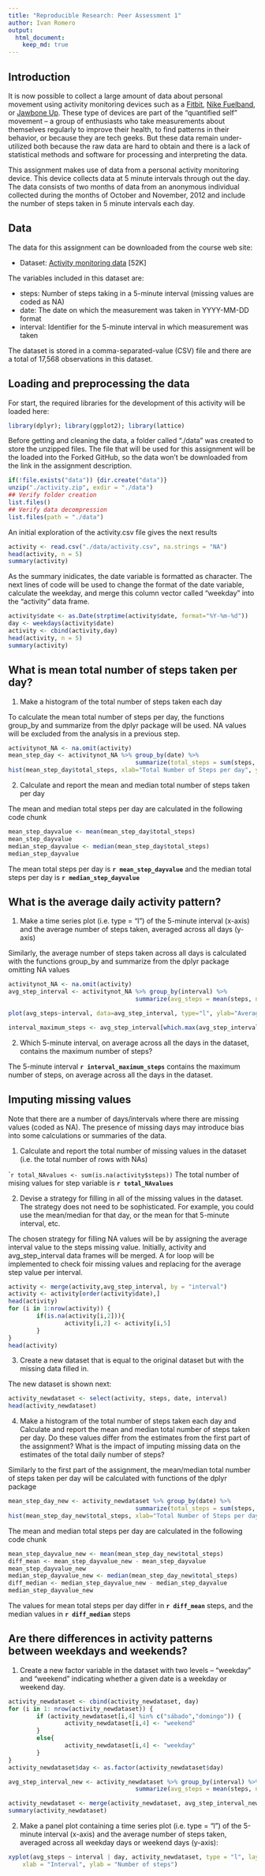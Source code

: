 ```yaml
---
title: "Reproducible Research: Peer Assessment 1"
author: Ivan Romero
output: 
  html_document:
    keep_md: true
---
```


## Introduction

It is now possible to collect a large amount of data about personal movement using activity monitoring devices such as a [Fitbit][1], [Nike Fuelband][2], or [Jawbone Up][3]. These type of devices are part of the "quantified self" movement -- a group of enthusiasts who take measurements about themselves regularly to improve their health, to find patterns in their behavior, or because they are tech geeks. But these data remain under-utilized both because the raw data are hard to obtain and there is a lack of statistical methods and software for processing and interpreting the data.

This assignment makes use of data from a personal activity monitoring device. This device collects data at 5 minute intervals through out the day. The data consists of two months of data from an anonymous individual collected during the months of October and November, 2012 and include the number of steps taken in 5 minute intervals each day.

[1]: https://www.fitbit.com/co/home "Fitbit"
[2]: https://www.nike.com/help/a/why-cant-i-sync "Nike Fuelband"
[3]: https://www.jawbone.com/ "Jawbone Up"

## Data

The data for this assignment can be downloaded from the course web site:

* Dataset: [Activity monitoring data][3] [52K]

The variables included in this dataset are:

* steps: Number of steps taking in a 5-minute interval (missing values are coded as NA)
* date: The date on which the measurement was taken in YYYY-MM-DD format
* interval: Identifier for the 5-minute interval in which measurement was taken

The dataset is stored in a comma-separated-value (CSV) file and there are a total of 17,568 observations in this dataset.

[3]: https://d396qusza40orc.cloudfront.net/repdata%2Fdata%2Factivity.zip "Activity monitoring data"

## Loading and preprocessing the data

For start, the required libraries for the development of this activity will be loaded here:

```r
library(dplyr); library(ggplot2); library(lattice)
```

Before getting and cleaning the data, a folder called "./data" was created to store the unzipped files. The file that will be used for this assignment will be the loaded into the Forked GitHub, so the data won't be downloaded from the link in the assignment description.

```r
if(!file.exists("data")) {dir.create("data")}
unzip("./activity.zip", exdir = "./data")
## Verify folder creation
list.files()
## Verify data decompression
list.files(path = "./data")
```

An initial exploration of the activity.csv file gives the next results

```r
activity <- read.csv("./data/activity.csv", na.strings = "NA")
head(activity, n = 5)
summary(activity)
```

As the summary inidicates, the date variable is formatted as character. The next lines of code will be used to change the format of the date variable, calculate the weekday, and merge this column vector called "weekday" into the "activity" data frame.

```r
activity$date <- as.Date(strptime(activity$date, format="%Y-%m-%d"))
day <- weekdays(activity$date)
activity <- cbind(activity,day)
head(activity, n = 5)
summary(activity)
```

## What is mean total number of steps taken per day?

1. Make a histogram of the total number of steps taken each day

To calculate the mean total number of steps per day, the functions group_by and summarize from the dplyr package will be used. NA values will be excluded from the analysis in a previous step.  

```r
activitynot_NA <- na.omit(activity)
mean_step_day <- activitynot_NA %>% group_by(date) %>%
                                    summarize(total_steps = sum(steps, na.rm = TRUE))
hist(mean_step_day$total_steps, xlab="Total Number of Steps per day", ylab="Frequency", main="Total Number of Steps taken each day")
```

2. Calculate and report the mean and median total number of steps taken per day

The mean and median total steps per day are calculated in the following code chunk

```r
mean_step_dayvalue <- mean(mean_step_day$total_steps)
mean_step_dayvalue
median_step_dayvalue <- median(mean_step_day$total_steps)
median_step_dayvalue
```

The mean total steps per day is **`r mean_step_dayvalue`** and the median total steps per day is **`r median_step_dayvalue`**

## What is the average daily activity pattern?

1. Make a time series plot (i.e. type = "l") of the 5-minute interval (x-axis) and the average number of steps taken, averaged across all days (y-axis)

Similarly, the average number of steps taken across all days is calculated with the functions group_by and summarize from the dplyr package omitting NA values

```r
activitynot_NA <- na.omit(activity)
avg_step_interval <- activitynot_NA %>% group_by(interval) %>%
                                    summarize(avg_steps = mean(steps, na.rm = TRUE))

plot(avg_steps~interval, data=avg_step_interval, type="l", ylab="Average number of steps per interval")

interval_maximum_steps <- avg_step_interval[which.max(avg_step_interval$avg_steps),1]
```

2. Which 5-minute interval, on average across all the days in the dataset, contains the maximum number of steps?

The 5-minute interval **`r interval_maximum_steps`** contains the maximum number of steps, on average across all the days in the dataset.

## Imputing missing values

Note that there are a number of days/intervals where there are missing values (coded as NA). The presence of missing days may introduce bias into some calculations or summaries of the data.

1. Calculate and report the total number of missing values in the dataset (i.e. the total number of rows with NAs)

````r
total_NAvalues <- sum(is.na(activity$steps))
```
The total number of mising values for step variable is **`r total_NAvalues`**

2. Devise a strategy for filling in all of the missing values in the dataset. The strategy does not need to be sophisticated. For example, you could use the mean/median for that day, or the mean for that 5-minute interval, etc.

The chosen strategy for filling NA values will be by assigning the average interval value to the steps missing value. Initially, activity and avg_step_interval data frames will be merged. A for loop will be implemented to check foir missing values and replacing for the average step value per interval.
```r
activity <- merge(activity,avg_step_interval, by = "interval")
activity <- activity[order(activity$date),]
head(activity)
for (i in 1:nrow(activity)) {
        if(is.na(activity[i,2])){
                activity[i,2] <- activity[i,5]
        }
}
head(activity)
```

3. Create a new dataset that is equal to the original dataset but with the missing data filled in.

The new dataset is shown next:

```r
activity_newdataset <- select(activity, steps, date, interval)
head(activity_newdataset)
```

4. Make a histogram of the total number of steps taken each day and Calculate and report the mean and median total number of steps taken per day. Do these values differ from the estimates from the first part of the assignment? What is the impact of imputing missing data on the estimates of the total daily number of steps?

Similarly to the first part of the assignment, the mean/median total number of steps taken per day will be calculated with functions of the dplyr package

```r
mean_step_day_new <- activity_newdataset %>% group_by(date) %>%
                                    summarize(total_steps = sum(steps, na.rm = TRUE))
hist(mean_step_day_new$total_steps, xlab="Total Number of Steps per day", ylab="Frequency", main="Total Number of Steps taken each day")
```

The mean and median total steps per day are calculated in the following code chunk

```r
mean_step_dayvalue_new <- mean(mean_step_day_new$total_steps)
diff_mean <- mean_step_dayvalue_new - mean_step_dayvalue
mean_step_dayvalue_new
median_step_dayvalue_new <- median(mean_step_day_new$total_steps)
diff_median <- median_step_dayvalue_new - median_step_dayvalue
median_step_dayvalue_new
```

The values for mean total steps per day differ in **`r diff_mean`** steps, and the median values in **`r diff_median`** steps

## Are there differences in activity patterns between weekdays and weekends?

1. Create a new factor variable in the dataset with two levels -- "weekday" and "weekend" indicating whether a given date is a weekday or weekend day.

```r
activity_newdataset <- cbind(activity_newdataset, day)
for (i in 1: nrow(activity_newdataset)) {
        if (activity_newdataset[i,4] %in% c("sábado","domingo")) {
                activity_newdataset[i,4] <- "weekend"
        }
        else{
                activity_newdataset[i,4] <- "weekday"
        }
}
activity_newdataset$day <- as.factor(activity_newdataset$day)

avg_step_interval_new <- activity_newdataset %>% group_by(interval) %>%
                                    summarize(avg_steps = mean(steps, na.rm = TRUE))

activity_newdataset <- merge(activity_newdataset, avg_step_interval_new, by = "interval")
summary(activity_newdataset)
```

2. Make a panel plot containing a time series plot (i.e. type = "l") of the 5-minute interval (x-axis) and the average number of steps taken, averaged across all weekday days or weekend days (y-axis):

```r
xyplot(avg_steps ~ interval | day, activity_newdataset, type = "l", layout = c(1, 2), 
    xlab = "Interval", ylab = "Number of steps")
```

